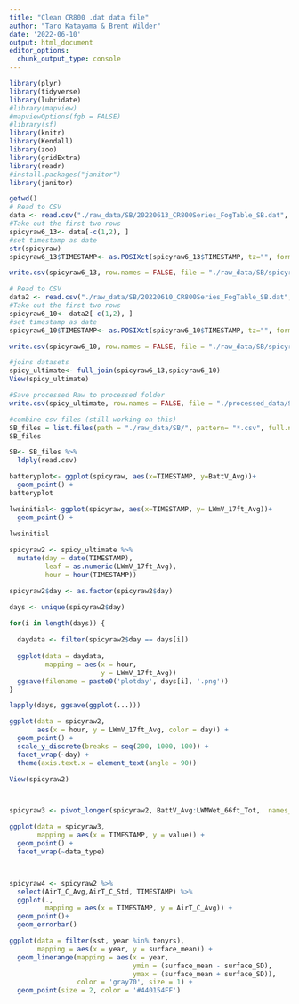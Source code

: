```yaml
---
title: "Clean CR800 .dat data file"
author: "Taro Katayama & Brent Wilder"
date: '2022-06-10'
output: html_document
editor_options: 
  chunk_output_type: console
---
```


```r
library(plyr)
library(tidyverse)
library(lubridate)
#library(mapview)
#mapviewOptions(fgb = FALSE)
#library(sf)
library(knitr)
library(Kendall)
library(zoo)
library(gridExtra)
library(readr)
#install.packages("janitor")
library(janitor)
```

```r

getwd()
# Read to CSV 
data <- read.csv("./raw_data/SB/20220613_CR800Series_FogTable_SB.dat", skip = 1, stringsAsFactors = TRUE)
#Take out the first two rows
spicyraw6_13<- data[-c(1,2), ]
#set timestamp as date
str(spicyraw)
spicyraw6_13$TIMESTAMP<- as.POSIXct(spicyraw6_13$TIMESTAMP, tz="", format = "%Y-%m-%d %H:%M")

write.csv(spicyraw6_13, row.names = FALSE, file = "./raw_data/SB/spicyraw6_13.csv")

# Read to CSV 
data2 <- read.csv("./raw_data/SB/20220610_CR800Series_FogTable_SB.dat", skip = 1, stringsAsFactors = TRUE)
#Take out the first two rows
spicyraw6_10<- data2[-c(1,2), ]
#set timestamp as date
spicyraw6_10$TIMESTAMP<- as.POSIXct(spicyraw6_10$TIMESTAMP, tz="", format = "%Y-%m-%d %H:%M")

write.csv(spicyraw6_10, row.names = FALSE, file = "./raw_data/SB/spicyraw6_10.csv")

#joins datasets
spicy_ultimate<- full_join(spicyraw6_13,spicyraw6_10)
View(spicy_ultimate)

#Save processed Raw to processed folder
write.csv(spicy_ultimate, row.names = FALSE, file = "./processed_data/SB/SB_Processed.csv")

#combine csv files (still working on this)
SB_files = list.files(path = "./raw_data/SB/", pattern= "*.csv", full.names = TRUE)
SB_files

SB<- SB_files %>%
  ldply(read.csv)

```

```r
batteryplot<- ggplot(spicyraw, aes(x=TIMESTAMP, y=BattV_Avg))+
  geom_point() + 
batteryplot

lwsinitial<- ggplot(spicyraw, aes(x=TIMESTAMP, y= LWmV_17ft_Avg))+
  geom_point() + 
  
lwsinitial

spicyraw2 <- spicy_ultimate %>%
  mutate(day = date(TIMESTAMP),
         leaf = as.numeric(LWmV_17ft_Avg),
         hour = hour(TIMESTAMP))

spicyraw2$day <- as.factor(spicyraw2$day)

days <- unique(spicyraw2$day)

for(i in length(days)) {
  
  daydata <- filter(spicyraw2$day == days[i])
  
  ggplot(data = daydata,
         mapping = aes(x = hour,
                       y = LWmV_17ft_Avg))
  ggsave(filename = paste0('plotday', days[i], '.png'))
}

lapply(days, ggsave(ggplot(...)))

ggplot(data = spicyraw2,
       aes(x = hour, y = LWmV_17ft_Avg, color = day)) + 
  geom_point() +
  scale_y_discrete(breaks = seq(200, 1000, 100)) + 
  facet_wrap(~day) + 
  theme(axis.text.x = element_text(angle = 90))

View(spicyraw2)



spicyraw3 <- pivot_longer(spicyraw2, BattV_Avg:LWMWet_66ft_Tot,  names_to = 'data_type', values_to = 'value')

ggplot(data = spicyraw3,
       mapping = aes(x = TIMESTAMP, y = value)) + 
  geom_point() + 
  facet_wrap(~data_type)



spicyraw4 <- spicyraw2 %>%
  select(AirT_C_Avg,AirT_C_Std, TIMESTAMP) %>%
  ggplot(., 
         mapping = aes(x = TIMESTAMP, y = AirT_C_Avg)) + 
  geom_point()+
  geom_errorbar()

ggplot(data = filter(sst, year %in% tenyrs), 
       mapping = aes(x = year, y = surface_mean)) + 
  geom_linerange(mapping = aes(x = year, 
                               ymin = (surface_mean - surface_SD),
                               ymax = (surface_mean + surface_SD)),
                 color = 'gray70', size = 1) +
  geom_point(size = 2, color = '#440154FF') 

```


